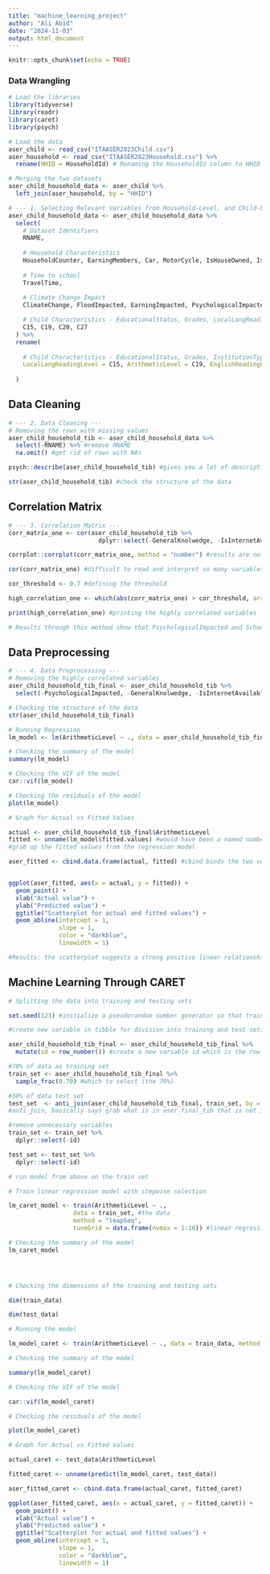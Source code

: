 ```yaml
---
title: "machine_learning_project"
author: "Ali Abid"
date: "2024-11-03"
output: html_document
---
```


```r
knitr::opts_chunk$set(echo = TRUE)
```


### Data Wrangling

```r
# Load the libraries
library(tidyverse)
library(readr)
library(caret)
library(psych)
```

```r
# Load the data
aser_child <- read_csv("ITAASER2023Child.csv")
aser_household <- read_csv("ITAASER2023Household.csv") %>% 
  rename(HHID = HouseholdId) # Renaming the HouseholdId column to HHID for merging with the Child Dataset
```

```r
# Merging the two datasets
aser_child_household_data <- aser_child %>% 
  left_join(aser_household, by = "HHID")
```


```r
# --- 1. Selecting Relevant Variables from Household-Level, and Child-Level Observations---
aser_child_household_data <- aser_child_household_data %>% 
  select(
    # Dataset Identifiers
    RNAME,
    
    # Household Characteristics
    HouseholdCounter, EarningMembers, Car, MotorCycle, IsHouseOwned, IsElectricityConnectionAvailable, IsComputerAvailable, IsInternetAvailable, IsToiletAvailable,
    
    # Time to school
    TravelTime,
    
    # Climate Change Impact
    ClimateChange, FloodImpacted, EarningImpacted, PsychologicalImpacted, SchoolingAffected,

    # Child Characteristics - EducationalStatus, Grades, LocalLangReadingLevel, ArithmeticLevel, EnglishReadingLevel
    C15, C19, C20, C27
  ) %>%
  rename(
    
    # Child Characteristics - EducationalStatus, Grades, InstitutionType, LocalLangReadingLevel, ArithmeticLevel, EnglishReadingLevel
    LocalLangReadingLevel = C15, ArithmeticLevel = C19, EnglishReadingLevel = C20, GeneralKnolwedge = C27
  
  )
```

## Data Cleaning
```r
# --- 2. Data Cleaning ---
# Removing the rows with missing values
aser_child_household_tib <- aser_child_household_data %>%
  select(-RNAME) %>% #remove RNAME
  na.omit() #get rid of rows with NAs

psych::describe(aser_child_household_tib) #gives you a lot of descriptives quickly

str(aser_child_household_tib) #check the structure of the data


```

## Correlation Matrix

```r
# --- 3. Correlation Matrix ---
corr_matrix_one <- cor(aser_child_household_tib %>% 
                         dplyr::select(-GeneralKnolwedge, -IsInternetAvailable)) #removing GeneralKnolwedge and IsInternetAvailable because they will be highly correlated with other variables such as IsComputerAvailable and the other reading levels respectively 

corrplot::corrplot(corr_matrix_one, method = "number") #results are not very clear as we have a huge list of variables, trying another approach

cor(corr_matrix_one) #difficult to read and interpret so many variables all at once, hence, trying to sort the variables by correlation which meet certain threshold of highly correlated i.e. 0.7

cor_threshold <- 0.7 #defining the threshold

high_correlation_one <- which(abs(corr_matrix_one) > cor_threshold, arr.ind = TRUE)

print(high_correlation_one) #printing the highly correlated variables

# Results through this method show that PsychologicalImpacted and SchoolingAffected are highly correlated, hence, we can remove one of them

```

## Data Preprocessing

```r
# --- 4. Data Preprocessing ---
# Removing the highly correlated variables
aser_child_household_tib_final <- aser_child_household_tib %>% 
  select(-PsychologicalImpacted, -GeneralKnolwedge, -IsInternetAvailable) #removing highly correlated variables

# Checking the structure of the data
str(aser_child_household_tib_final)

# Running Regression
lm_model <- lm(ArithmeticLevel ~ ., data = aser_child_household_tib_final)

# Checking the summary of the model
summary(lm_model)

# Checking the VIF of the model
car::vif(lm_model)

# Checking the residuals of the model
plot(lm_model)

# Graph for Actual vs Fitted Values

actual <- aser_child_household_tib_final$ArithmeticLevel
fitted <- unname(lm_model$fitted.values) #would have been a named number vector if unname not used
#grab up the fitted values from the regression model

aser_fitted <- cbind.data.frame(actual, fitted) #cbind binds the two vectors into a dataframe


ggplot(aser_fitted, aes(x = actual, y = fitted)) +
  geom_point() +
  xlab("Actual value") +
  ylab("Predicted value") +
  ggtitle("Scatterplot for actual and fitted values") +
  geom_abline(intercept = 1,
              slope = 1,
              color = "darkblue",
              linewidth = 1)

#Results: the scatterplot suggests a strong positive linear relationship between actual and fitted values, with low variability and a good model fit.

```

## Machine Learning Through CARET

```r
# Splitting the data into training and testing sets

set.seed(123) #initialize a pseudorandom number generator so that train and test set will be the same each time you call functions

#create new variable in tibble for division into training and test sets

aser_child_household_tib_final <- aser_child_household_tib_final %>% 
  mutate(id = row_number()) #create a new variable id which is the row number

#70% of data as training set 
train_set <- aser_child_household_tib_final %>% 
  sample_frac(0.70) #which to select (the 70%)

#30% of data test set 
test_set  <- anti_join(aser_child_household_tib_final, train_set, by = 'id') 
#anti_join, basically says grab what is in aser_final_tib that is not in train_set

#remove unnecessary variables 
train_set <- train_set %>% 
  dplyr::select(-id)

test_set <- test_set %>% 
  dplyr::select(-id)

# run model from above on the train set

# Train linear regression model with stepwise selection

lm_caret_model <- train(ArithmeticLevel ~ ., 
                  data = train_set, #the data
                  method = "leapSeq",
                  tuneGrid = data.frame(nvmax = 1:16)) #linear regression

# Checking the summary of the model
lm_caret_model




# Checking the dimensions of the training and testing sets

dim(train_data)

dim(test_data)

# Running the model

lm_model_caret <- train(ArithmeticLevel ~ ., data = train_data, method = "lm")

# Checking the summary of the model

summary(lm_model_caret)

# Checking the VIF of the model

car::vif(lm_model_caret)

# Checking the residuals of the model

plot(lm_model_caret)

# Graph for Actual vs Fitted Values

actual_caret <- test_data$ArithmeticLevel

fitted_caret <- unname(predict(lm_model_caret, test_data))

aser_fitted_caret <- cbind.data.frame(actual_caret, fitted_caret)

ggplot(aser_fitted_caret, aes(x = actual_caret, y = fitted_caret)) +
  geom_point() +
  xlab("Actual value") +
  ylab("Predicted value") +
  ggtitle("Scatterplot for actual and fitted values") +
  geom_abline(intercept = 1,
              slope = 1,
              color = "darkblue",
              linewidth = 1)


```


